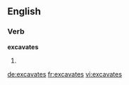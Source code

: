 ==English==

===Verb===
'''excavates'''

# {{third-person singular of|excavate}}

[[de:excavates]]
[[fr:excavates]]
[[vi:excavates]]